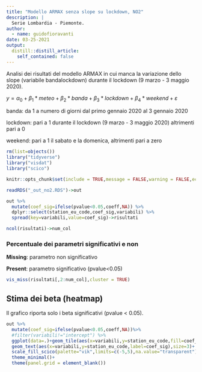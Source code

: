 ```yaml
---
title: "Modello ARMAX senza slope su lockdown, NO2"
description: |
  Serie Lombardia - Piemonte.
author:
  - name: guidofioravanti
date: 03-25-2021
output:
  distill::distill_article:
    self_contained: false
---
```


Analisi dei risultati del modello ARMAX in cui manca la variazione dello slope (variabile bandalockdown) durante il lockdown (9 marzo - 3 maggio 2020).

$y=\alpha_{0}+\beta_{1} * meteo+\beta_{2} * banda+\beta_{3} * lockdown+\beta_{4} * weekend+\varepsilon$

banda: da 1 a numero di giorni dal primo gennaio 2020 al 3 gennaio 2020

lockdown: pari a 1 durante il lockdown (9 marzo - 3 maggio 2020) altrimenti pari a 0

weekend: pari a 1 il sabato e la domenica, altrimenti pari a zero


```r
rm(list=objects())
library("tidyverse")
library("visdat")
library("scico")

knitr::opts_chunk$set(include = TRUE,message = FALSE,warning = FALSE,echo=FALSE,error=FALSE,layout="l-page")

readRDS("_out_no2.RDS")->out

out %>%
  mutate(coef_sig=ifelse(pvalue<0.05,coeff,NA)) %>%
  dplyr::select(station_eu_code,coef_sig,variabili) %>%
  spread(key=variabili,value=coef_sig)->risultati

ncol(risultati)->num_col
```

### Percentuale dei parametri significativi e non

**Missing**: parametro non significativo

**Present**: parametro significativo (pvalue<0.05)


```r
vis_miss(risultati[,2:num_col],cluster = TRUE)
```

## Stima dei beta (heatmap)

Il grafico riporta solo i beta significativi (pvalue < 0.05).

```r
out %>%
  mutate(coef_sig=ifelse(pvalue<0.05,coeff,NA))%>%
  #filter(variabili!="intercept") %>%
  ggplot(data=.)+geom_tile(aes(x=variabili,y=station_eu_code,fill=coef_sig))+
  geom_text(aes(x=variabili,y=station_eu_code,label=coef_sig),size=3)+
  scale_fill_scico(palette="vik",limits=c(-5,5),na.value="transparent")+
  theme_minimal()+
  theme(panel.grid = element_blank())
```